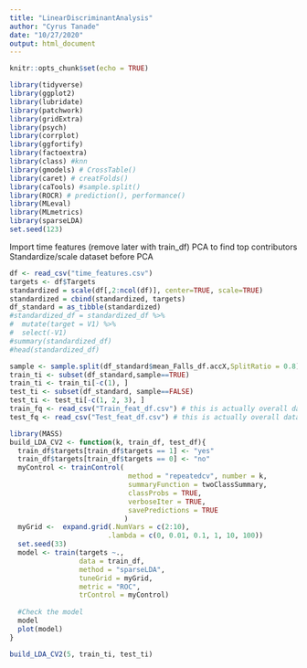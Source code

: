 ```yaml
---
title: "LinearDiscriminantAnalysis"
author: "Cyrus Tanade"
date: "10/27/2020"
output: html_document
---
```


```r
knitr::opts_chunk$set(echo = TRUE)
```

```r
library(tidyverse)
library(ggplot2)
library(lubridate)
library(patchwork)
library(gridExtra)
library(psych)
library(corrplot)
library(ggfortify)
library(factoextra)
library(class) #knn
library(gmodels) # CrossTable()
library(caret) # creatFolds()
library(caTools) #sample.split()
library(ROCR) # prediction(), performance()
library(MLeval)
library(MLmetrics)
library(sparseLDA)
set.seed(123)
```

Import time features (remove later with train_df)
PCA to find top contributors
Standardize/scale dataset before PCA

```r
df <- read_csv("time_features.csv")
targets <- df$Targets
standardized = scale(df[,2:ncol(df)], center=TRUE, scale=TRUE)
standardized = cbind(standardized, targets)
df_standard = as_tibble(standardized)
#standardized_df = standardized_df %>%
#  mutate(target = V1) %>%
#  select(-V1)
#summary(standardized_df)
#head(standardized_df)

sample <- sample.split(df_standard$mean_Falls_df.accX,SplitRatio = 0.8)
train_ti <- subset(df_standard,sample==TRUE)
train_ti <- train_ti[-c(1), ]
test_ti <- subset(df_standard, sample==FALSE)
test_ti <- test_ti[-c(1, 2, 3), ]
train_fq <- read_csv("Train_feat_df.csv") # this is actually overall dataframe
test_fq <- read_csv("Test_feat_df.csv") # this is actually overall dataframe

```

```r
library(MASS)
build_LDA_CV2 <- function(k, train_df, test_df){
  train_df$targets[train_df$targets == 1] <- "yes"
  train_df$targets[train_df$targets == 0] <- "no"
  myControl <- trainControl(
                             method = "repeatedcv", number = k,
                             summaryFunction = twoClassSummary,
                             classProbs = TRUE,
                             verboseIter = TRUE,
                             savePredictions = TRUE
                            )
  myGrid <-  expand.grid(.NumVars = c(2:10), 
                        .lambda = c(0, 0.01, 0.1, 1, 10, 100))
  set.seed(33)
  model <- train(targets ~., 
                 data = train_df, 
                 method = "sparseLDA",
                 tuneGrid = myGrid, 
                 metric = "ROC",
                 trControl = myControl)
  
  #Check the model
  model
  plot(model)
}

build_LDA_CV2(5, train_ti, test_ti)

```
